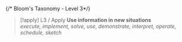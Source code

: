 {/* Bloom's Taxonomy - Level 3*/}
> [!apply] L3 / Apply
> **Use information in new situations**<br/>
> *execute, implement, solve, use, demonstrate, interpret, operate, schedule, sketch*